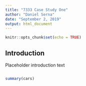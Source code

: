 ```yaml
---
title: "7333 Case Study One"
author: "Daniel Serna"
date: "September 2, 2019"
output: html_document
---
```


```r
knitr::opts_chunk$set(echo = TRUE)
```

## Introduction

Placeholder introduction text
```r

```

```r
summary(cars)
```